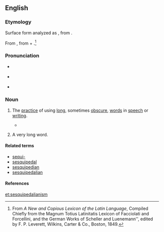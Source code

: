==English==

===Etymology===
Surface form analyzed as {{affix|en|sesquipedalian|-ism}}, from {{affix|en|sesqui-|gloss1=one and a half|pedalian|gloss2=of the foot}}.

From {{der|en|la|sēsquipedālis||a foot and a half long; in [[metaphorical]] use, “of an unnatural length, huge, big”}}, from {{m|la|sēsqui||one and a half times as great}} + {{m|la|pedālis||foot}}.<ref>From ''A New and Copious Lexicon of the Latin Language'', Compiled Chiefly from the Magnum Totius Latinitatis Lexicon of Facciolati and Forcellini, and the German Works of Scheller and Luenemann'', edited by F. P. Leverett, Wilkins, Carter & Co., Boston, 1849.</ref>

===Pronunciation===
* {{a|UK}} {{IPA|/sɛz.kwɪ.pəˈdɛl.i.ən.ɪsm̩/|lang=en}}
* {{a|US}} {{IPA|/ˌsɛskwəpəˈdeɪliənɪzm̩/|lang=en}}
* {{audio|en-us-sesquipedalianism.ogg|Audio (US)|lang=en}}

===Noun===
{{en-noun}}

# {{label|en|uncountable}} The [[practice]] of using [[long]], sometimes [[obscure]], [[word]]s in [[speech]] or [[writing]].
#* {{quote-book|year=1995|author=Michael Cart|title=From Romance to Realism|isbn=0060242892|page=257
|passage=His voice here is a marvelous juxtaposition of cool elegance, unaffected hipness, unabashed '''sesquipedalianism''' ("the rich bouquet of exuded sebaceousness") and swell conversational slang (...)}}
# {{label|en|countable}} A very long word.

====Related terms====
* [[sequi-]]
* [[sesquipedal]]
* [[sesquipedian]]
* [[sesquipedalian]]

====References====
<references/>
[[et:sesquipedalianism]]